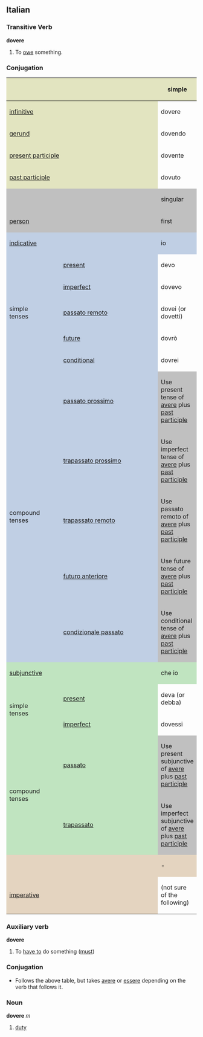 ==Italian==
===Transitive Verb===
'''dovere'''
# To [[owe]] something.
===Conjugation===

<center>
{| style="background:#F0F0F0"
|-
! colspan="2" style="background:#e2e4c0" |
! colspan="3" style="background:#e2e4c0" | simple
! colspan="3" style="background:#e2e4c0" | compound

|-
! colspan="2" style="background:#e2e4c0" | [[infinitive]]
| colspan="3" | dovere
| colspan="3" | avere dovuto

|-
! colspan="2" style="background:#e2e4c0" | [[gerund]]
| colspan="3" | dovendo
| colspan="3" | Use [[gerund]] of avere plus dovuto

|-
! colspan="2" style="background:#e2e4c0" | [[present participle]]
| colspan="3" | dovente

|-
! colspan="2" style="background:#e2e4c0" | [[past participle]]
| colspan="3" | dovuto

|-
! colspan="2" style="background:#C0C0C0" |
! colspan="3" style="background:#C0C0C0" | singular
! colspan="3" style="background:#C0C0C0" | plural

|-
! colspan="2" style="background:#C0C0C0" | [[person]]
! style="background:#C0C0C0;width:12.5%" | first
! style="background:#C0C0C0;width:12.5%" | second
! style="background:#C0C0C0;width:12.5%" | third
! style="background:#C0C0C0;width:12.5%" | first
! style="background:#C0C0C0;width:12.5%" | second
! style="background:#C0C0C0;width:12.5%" | third

|-
! style="background:#c0cfe4" colspan="2" | [[indicative]]
! style="background:#c0cfe4" | io
! style="background:#c0cfe4" | tu
! style="background:#c0cfe4" | lui/lei
! style="background:#c0cfe4" | noi
! style="background:#c0cfe4" | voi
! style="background:#c0cfe4" | loro

|-
! rowspan="5" style="background:#c0cfe4" | simple<br>tenses

! style="height:3em;background:#c0cfe4" | [[present]]
| devo
| devi
| deve
| dobbiamo
| dovete
| dovono

|-
! style="height:3em;background:#c0cfe4" | [[imperfect]]
| dovevo
| dovevi
| doveva
| dovevamo
| dovevate
| dovevano

|-
! style="height:3em;background:#c0cfe4" | [[passato remoto]]
| dovei (or dovetti)
| dovesti
| dovè (or -ette)
| dovemmo
| doveste
| doverono (or -ettero)

|-
! style="height:3em;background:#c0cfe4" | [[future]]
| dovrò
| dovrai
| dovrà
| dovremo
| dovrete
| dovranno

|-
! style="height:3em;background:#c0cfe4" | [[conditional]]
| dovrei
| dovresti
| dovrebbe
| dovremmo
| dovreste
| dovrebbero

|-
! rowspan="5" style="background:#c0cfe4" | compound<br>tenses

! style="height:3em;background:#c0cfe4" | [[passato prossimo]]
! colspan="6" style="background:#C0C0C0" | Use present tense of [[avere]] plus [[past participle]]

|-
! style="height:3em;background:#c0cfe4" | [[trapassato prossimo]]
! colspan="6" style="background:#C0C0C0" | Use imperfect tense of [[avere]] plus [[past participle]]

|-
! style="height:3em;background:#c0cfe4" | [[trapassato remoto]]
! colspan="6" style="background:#C0C0C0" | Use passato remoto of [[avere]] plus [[past participle]]

|-
! style="height:3em;background:#c0cfe4" | [[futuro anteriore]]
! colspan="6" style="background:#C0C0C0" | Use future tense of [[avere]] plus [[past participle]]

|-
! style="height:3em;background:#c0cfe4" | [[condizionale passato]]
! colspan="6" style="background:#C0C0C0" | Use conditional tense of [[avere]] plus [[past participle]]
|-
! style="background:#c0e4c0" colspan="2" | [[subjunctive]]
! style="background:#c0e4c0" | che io
! style="background:#c0e4c0" | che tu
! style="background:#c0e4c0" | che lui/che lei
! style="background:#c0e4c0" | che noi
! style="background:#c0e4c0" | che voi
! style="background:#c0e4c0" | che loro

|-
! rowspan="2" style="background:#c0e4c0" | simple<br>tenses

! style="height:3em;background:#c0e4c0" | [[present]]
| deva (or debba)
| deva
| deva
| dobbiamo
| dobbiate
| devano (or debbano)

|-
! style="height:3em;background:#c0e4c0" rowspan="1" | [[imperfect]]
| dovessi
| dovessi
| dovesse
| dovessimo
| doveste
| dovessero

|-
! rowspan="2" style="background:#c0e4c0" | compound<br>tenses

! style="height:3em;background:#c0e4c0" | [[passato]]
! colspan="6" style="background:#C0C0C0" | Use present subjunctive of [[avere]] plus [[past participle]]

|-
! rowspan="1" style="height:3em;background:#c0e4c0" | [[trapassato]]
! colspan="6" style="background:#C0C0C0" | Use imperfect subjunctive of [[avere]] plus [[past participle]]

|-
! style="background:#e4d4c0" colspan="2" | 
! style="background:#e4d4c0" | -
! style="background:#e4d4c0" | tu
! style="background:#e4d4c0" | lui/lei
! style="background:#e4d4c0" | noi
! style="background:#e4d4c0" | voi
! style="background:#e4d4c0" | loro

|-
! colspan="2" style="height:3em;background:#e4d4c0" | [[imperative]]
| (not sure of the following)
| dovi
| dova
| doviamo
| dovete
| dovano

|}
</center>

===Auxiliary verb===
'''dovere'''
# To [[have to]] do something ([[must]])

===Conjugation===
* Follows the above table, but takes [[avere]] or [[essere]] depending on the verb that follows it.

===Noun===
'''dovere''' ''m''
# [[duty]]